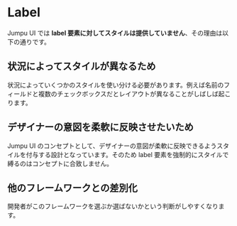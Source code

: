 
<Meta title="Forms/Label" />

# Label

Jumpu UI では **label 要素に対してスタイルは提供していません**、その理由は以下の通りです。

## 状況によってスタイルが異なるため

状況によっていくつかのスタイルを使い分ける必要があります。例えば名前のフィールドと複数のチェックボックスだとレイアウトが異なることがしばしば起こります。

## デザイナーの意図を柔軟に反映させたいため

Jumpu UI のコンセプトとして、デザイナーの意図が柔軟に反映できるようスタイルを付与する設計となっています。そのため label 要素を強制的にスタイルで縛るのはコンセプトに合致しません。

## 他のフレームワークとの差別化

開発者がこのフレームワークを選ぶか選ばないかという判断がしやすくなります。
